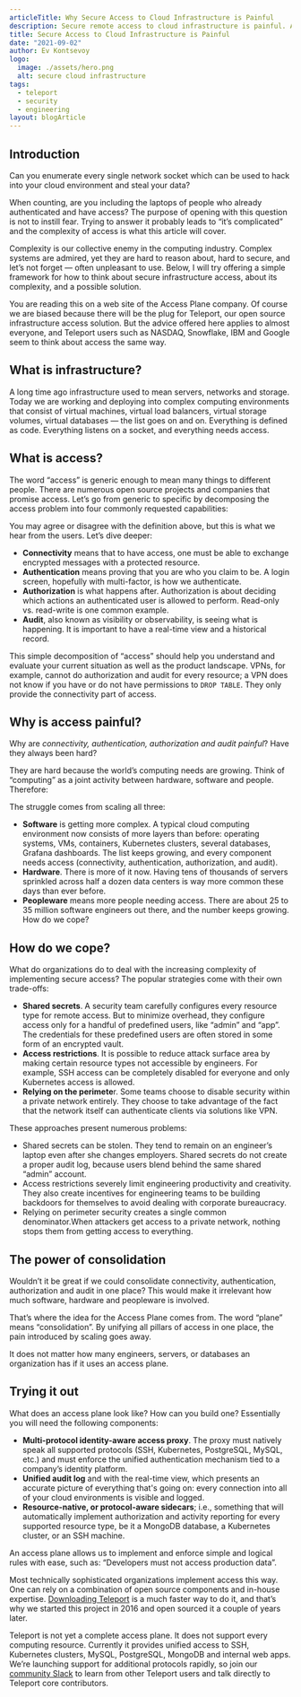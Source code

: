 ```yaml
---
articleTitle: Why Secure Access to Cloud Infrastructure is Painful
description: Secure remote access to cloud infrastructure is painful. Access Plane technology allows consolidating access in one place.
title: Secure Access to Cloud Infrastructure is Painful
date: "2021-09-02"
author: Ev Kontsevoy
logo:
  image: ./assets/hero.png
  alt: secure cloud infrastructure
tags:
  - teleport
  - security
  - engineering
layout: blogArticle
---
```



## Introduction

Can you enumerate every single network socket which can be used to hack into your cloud environment and steal your data?

When counting, are you including the laptops of people who already authenticated and have access? The purpose of opening with this question is not to instill fear. Trying to answer it probably leads to “it’s complicated” and the complexity of access is what this article will cover.

Complexity is our collective enemy in the computing industry. Complex systems are admired, yet they are hard to reason about, hard to secure, and let’s not forget — often unpleasant to use. Below, I will try offering a simple framework for how to think about secure infrastructure access, about its complexity, and a possible solution.

You are reading this on a web site of the Access Plane company. Of course we are biased because there will be the plug for Teleport, our open source infrastructure access solution. But the advice offered here applies to almost everyone, and Teleport users such as NASDAQ, Snowflake, IBM and Google seem to think about access the same way.

## What is infrastructure?

A long time ago infrastructure used to mean servers, networks and storage. Today we are working and deploying into complex computing environments that consist of virtual machines, virtual load balancers, virtual storage volumes, virtual databases — the list goes on and on. Everything is defined as code. Everything listens on a socket, and everything needs access.

## What is access?

The word “access” is generic enough to mean many things to different people. There are numerous open source projects and companies that promise access. Let’s go from generic to specific by decomposing the access problem into four commonly requested capabilities:

<BlogImage src="./assets/access.png" />

You may agree or disagree with the definition above, but this is what we hear from the users. Let’s dive deeper:

- **Connectivity** means that to have access, one must be able to exchange encrypted messages with a protected resource.
- **Authentication** means proving that you are who you claim to be. A login screen, hopefully with multi-factor, is how we authenticate.
- **Authorization** is what happens after. Authorization is about deciding which actions an authenticated user is allowed to perform. Read-only vs. read-write is one common example.
- **Audit**, also known as visibility or observability, is seeing what is happening. It is important to have a real-time view and a historical record.

This simple decomposition of “access” should help you understand and evaluate your current situation as well as the product landscape. VPNs, for example, cannot do authorization and audit for every resource; a VPN does not know if you have or do not have permissions to `DROP TABLE`. They only provide the connectivity part of access.

## Why is access painful?

Why are _connectivity, authentication, authorization and audit painful_? Have they always been hard?

They are hard because the world’s computing needs are growing. Think of “computing” as a joint activity between hardware, software and people. Therefore:

<BlogImage src="./assets/pain.png" />

The struggle comes from scaling all three:

- **Software** is getting more complex. A typical cloud computing environment now consists of more layers than before: operating systems, VMs, containers, Kubernetes clusters, several databases, Grafana dashboards. The list keeps growing, and every component needs access (connectivity, authentication, authorization, and audit).
- **Hardware**. There is more of it now. Having tens of thousands of servers sprinkled across half a dozen data centers is way more common these days than ever before.
- **Peopleware** means more people needing access. There are about 25 to 35 million software engineers out there, and the number keeps growing.
  How do we cope?

## How do we cope?

What do organizations do to deal with the increasing complexity of implementing secure access? The popular strategies come with their own trade-offs:

- **Shared secrets**. A security team carefully configures every resource type for remote access. But to minimize overhead, they configure access only for a handful of predefined users, like “admin” and “app”. The credentials for these predefined users are often stored in some form of an encrypted vault.
- **Access restrictions**. It is possible to reduce attack surface area by making certain resource types not accessible by engineers. For example, SSH access can be completely disabled for everyone and only Kubernetes access is allowed.
- **Relying on the perimete**r. Some teams choose to disable security within a private network entirely. They choose to take advantage of the fact that the network itself can authenticate clients via solutions like VPN.

These approaches present numerous problems:

- Shared secrets can be stolen. They tend to remain on an engineer’s laptop even after she changes employers. Shared secrets do not create a proper audit log, because users blend behind the same shared “admin” account.
- Access restrictions severely limit engineering productivity and creativity. They also create incentives for engineering teams to be building backdoors for themselves to avoid dealing with corporate bureaucracy.
- Relying on perimeter security creates a single common denominator.When attackers get access to a private network, nothing stops them from getting access to everything.

## The power of consolidation

Wouldn’t it be great if we could consolidate connectivity, authentication, authorization and audit in one place? This would make it irrelevant how much software, hardware and peopleware is involved.

<BlogImage src="./assets/consolidation.png" />

That’s where the idea for the Access Plane comes from. The word “plane” means “consolidation”. By unifying all pillars of access in one place, the pain introduced by scaling goes away.

It does not matter how many engineers, servers, or databases an organization has if it uses an access plane.

<EmailSubscribeViolet />

## Trying it out

What does an access plane look like? How can you build one? Essentially you will need the following components:

- **Multi-protocol identity-aware access proxy**. The proxy must natively speak all supported protocols (SSH, Kubernetes, PostgreSQL, MySQL, etc.) and must enforce the unified authentication mechanism tied to a company’s identity platform.
- **Unified audit log** and with the real-time view, which presents an accurate picture of everything that's going on: every connection into all of your cloud environments is visible and logged.
- **Resource-native, or protocol-aware sidecars**; i.e., something that will automatically implement authorization and activity reporting for every supported resource type, be it a MongoDB database, a Kubernetes cluster, or an SSH machine.

An access plane allows us to implement and enforce simple and logical rules with ease, such as: “Developers must not access production data”.

Most technically sophisticated organizations implement access this way. One can rely on a combination of open source components and in-house expertise. [Downloading Teleport](/pricing/) is a much faster way to do it, and that’s why we started this project in 2016 and open sourced it a couple of years later.

Teleport is not yet a complete access plane. It does not support every computing resource. Currently it provides unified access to SSH, Kubernetes clusters, MySQL, PostgreSQL, MongoDB and internal web apps. We’re launching support for additional protocols rapidly, so join our [community Slack](https://goteleport.com/slack/) to learn from other Teleport users and talk directly to Teleport core contributors.
